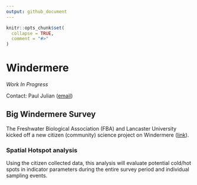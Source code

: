 ```yaml
---
output: github_document
---
```


```r
knitr::opts_chunk$set(
  collapse = TRUE,
  comment = "#>"
)
```

# Windermere

*Work In Progress*

Contact: Paul Julian ([email](mailto:pauljulianphd@gmail.com))

## Big Windermere Survey

The Freshwater Biological Association (FBA) and Lancaster University kicked off a new citizen (community) science project on Windermere ([link](https://www.fba.org.uk/volunteer/the-big-windermere-survey)). 

### Spatial Hotspot analysis

Using the citizen collected data, this analysis will evaluate potential cold/hot spots in indicator parameters during the entire survey period and individual sampling events.
